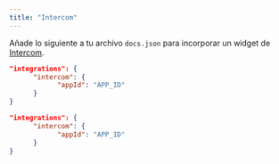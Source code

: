 ```yaml
---
title: "Intercom"
---
```


Añade lo siguiente a tu archivo `docs.json` para incorporar un widget de [Intercom](https://www.intercom.com).

<CodeGroup>

```json Opciones de integración en docs.json
"integrations": {
      "intercom": {
            "appId": "APP_ID"
      }
}
```

```json Ejemplo
"integrations": {
      "intercom": {
            "appId": "APP_ID"
      }
}
```

</CodeGroup>
